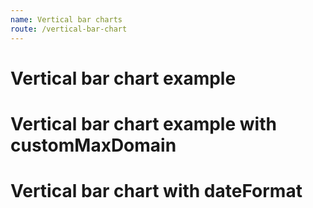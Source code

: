 ```yaml
---
name: Vertical bar charts
route: /vertical-bar-chart
---
```



# Vertical bar chart example
<Playground>
    <VerticalBarChart
        showBarLabel
        yComplement='%'
        xType='category'
        yType='value'
        color='green'
        title='Bar Chart example'
        toolboxTooltip={{ saveAsImage: 'save' }}
        tooltip={ { label: 'Equipamento', result: 'Disponibilidade' } }
        data={ [
          {
            label: 'NG209131231',
            result: '100',
            itemId: 1
          },
          {
            label: 'NG21021313',
            result: '10',
            itemId: 1
          },
          {
            label: 'NG211131231',
            result: '100',
            itemId: 1
          }, 
          {
            label: 'NG21221312313',
            result: '100',
            itemId: 1
          },
          {
            label: 'NG213133123',
            result: '100',
            itemId: 1
          },
                 {
            label: 'NG2142232313',
            result: '100',
            itemId: 1
          },
          {
            label: 'NG2151111',
            result: '10',
            itemId: 1
          },
          {
            label: 'NG216444533',
            result: '100',
            itemId: 1
          }, 
          {
            label: 'NG2172222',
            result: '100',
            itemId: 1
          },
          {
            label: 'NG21822222',
            result: '100',
            itemId: 1
          },
           {
            label: 'NG2192222222222',
            result: '10',
            itemId: 1
          },
          {
            label: 'NG22022222222222',
            result: '100',
            itemId: 1
          }, 
          {
            label: 'NG22122222222',
            result: '100',
            itemId: 1
          },
          {
            label: 'NG2222222222222',
            result: '100',
            itemId: 1
          },
          {
            label: '31',
            result: '100',
            itemId: 1,
          },
          {
            label: '3',
            result: '10',
            itemId: 1,
          },
          {
            label: '31',
            result: '100',
            itemId: 1,
          },
          {
            label: '2313',
            result: '100',
            itemId: 1,
          },
          {
            label: '23',
            result: '100',
            itemId: 1,
          },
          {
            label: '313',
            result: '100',
            itemId: 1,
          },
          {
            label: '45',
            result: '10',
            itemId: 1,
          },
          {
            label: '33',
            result: '100',
            itemId: 1,
          },
          {
            label: '89',
            result: '100',
            itemId: 1,
          },
          {
            label: '299',
            result: '100',
            itemId: 1,
          },
          {
            label: '222222',
            result: '10',
            itemId: 1,
          },
          {
            label: '222484842222',
            result: '100',
            itemId: 1,
          },
          {
            label: '2222',
            result: '100',
            itemId: 1,
          },
          {
            label: '22222552',
            result: '100',
            itemId: 1,
          },
        ] }       
  />
</Playground>


# Vertical bar chart example with customMaxDomain
<Playground>
    <VerticalBarChart
        showBarLabel
        yComplement='money'
        xType='category'
        yType='value'
        color='blue'
        title='Bar Chart example'
        customMaxDomain={ 3000 }
        toolboxTooltip={{ saveAsImage: 'save' }}
        tooltip={ { label: 'Equipamento', result: 'Disponibilidade' } }
        data={ [
          {
            label: 'NG209131231',
            result: '2057',
          },
          {
            label: 'NG21021313',
            result: '20',
          },
        ] }       
  />
</Playground>

# Vertical bar chart with dateFormat
<Playground>
      <VerticalBarChart
          showBarLabel
          title="Bar Chart example"
          xType="time"
          yComplement="%"
          dateFormat="yyyy-MM"
          color="blue"
          customMaxDomain={100}
          toolboxTooltip={{ saveAsImage: 'save as image' }}
          tooltip={{ label: 'Date', result: 'Disp' }}
          data={[
              {
                label: '2020-01',
                result: '50',
              }
          ]}
    />
</Playground>
